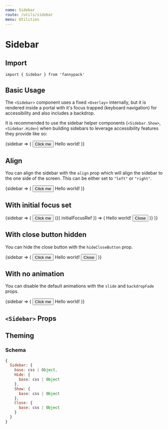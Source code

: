 ```yaml
---
name: Sidebar
route: /utils/sidebar
menu: Utilities
---
```



# Sidebar

## Import

`import { Sidebar } from 'fannypack'`

## Basic Usage

The `<Sidebar>` component uses a fixed `<Overlay>` internally, but it is rendered inside a portal with it's focus trapped (keyboard navigation) for accessibility and also includes a backdrop.

It is recommended to use the sidebar helper components (`<Sidebar.Show>`, `<Sidebar.Hide>`) when building sidebars to leverage accessibility features they provide like so:

<Playground>
  <Sidebar.Container>
    {sidebar => (
      <Box>
        <Button use={Sidebar.Show} {...sidebar}>
          Click me
        </Button>
        <Sidebar {...sidebar}>
          Hello world!
        </Sidebar>
      </Box>
    )}
  </Sidebar.Container>
</Playground>

## Align

You can align the sidebar with the `align` prop which will align the sidebar to the one side of the screen. This can be either set to `"left"` or `"right"`.

<Playground>
  <Sidebar.Container>
    {sidebar => (
      <Box>
        <Button use={Sidebar.Show} {...sidebar}>
          Click me
        </Button>
        <Sidebar align="right" {...sidebar}>
          Hello world!
        </Sidebar>
      </Box>
    )}
  </Sidebar.Container>
</Playground>

## With initial focus set

<Playground>
  <Sidebar.Container>
    {sidebar => (
      <Box>
        <Button use={Sidebar.Show} {...sidebar}>
          Click me
        </Button>
        <Sidebar align="right" {...sidebar}>
          {({ initialFocusRef }) => (
            <React.Fragment>
              Hello world!
              <Button elementRef={initialFocusRef} use={Sidebar.Hide} {...sidebar}>
                Close
              </Button>
            </React.Fragment>
          )}
        </Sidebar>
      </Box>
    )}
  </Sidebar.Container>
</Playground>

## With close button hidden

You can hide the close button with the `hideCloseButton` prop.

<Playground>
  <Sidebar.Container>
    {sidebar => (
      <Box>
        <Button use={Sidebar.Show} {...sidebar}>
          Click me
        </Button>
        <Sidebar align="right" hideCloseButton {...sidebar}>
          Hello world!
          <Button use={Sidebar.Hide} {...sidebar}>
            Close
          </Button>
        </Sidebar>
      </Box>
    )}
  </Sidebar.Container>
</Playground>

## With no animation

You can disable the default animations with the `slide` and `backdropFade` props.

<Playground>
  <Sidebar.Container>
    {sidebar => (
      <Box>
        <Button use={Sidebar.Show} {...sidebar}>
          Click me
        </Button>
        <Sidebar slide={false} backdropFade={false} {...sidebar}>
          Hello world!
        </Sidebar>
      </Box>
    )}
  </Sidebar.Container>
</Playground>

## `<Sidebar>` Props

<PropsTable component={Sidebar} />

## Theming

### Schema

```jsx
{
  Sidebar: {
    base: css | Object,
    Hide: {
      base: css | Object
    },
    Show: {
      base: css | Object
    },
    Close: {
      base: css | Object
    }
  }
}
```

